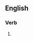 ==English==

===Verb===
{{head|en|verb form}}

# {{present participle of|capitalise|lang=en|nocat=1}}
